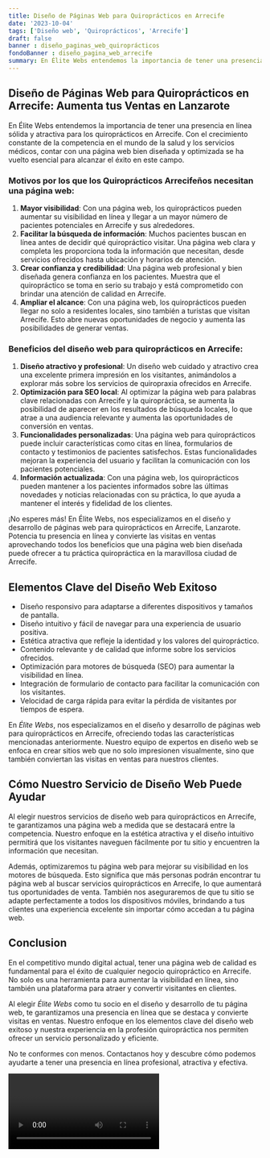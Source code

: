 ```yaml
---
title: Diseño de Páginas Web para Quiroprácticos en Arrecife
date: '2023-10-04'
tags: ['Diseño web', 'Quiroprácticos', 'Arrecife']
draft: false
banner : diseño_paginas_web_quiroprácticos
fondoBanner : diseño_pagina_web_arrecife
summary: En Élite Webs entendemos la importancia de tener una presencia en línea sólida y atractiva para los quiroprácticos en Arrecife. Con el crecimiento constante de la competencia en el mundo de la salud y los servicios médicos, contar con una página web bien diseñada y optimizada se ha vuelto esencial para alcanzar el éxito en este campo.
---
```


## Diseño de Páginas Web para Quiroprácticos en Arrecife: Aumenta tus Ventas en Lanzarote

En Élite Webs entendemos la importancia de tener una presencia en línea sólida y atractiva para los quiroprácticos en Arrecife. Con el crecimiento constante de la competencia en el mundo de la salud y los servicios médicos, contar con una página web bien diseñada y optimizada se ha vuelto esencial para alcanzar el éxito en este campo.

### Motivos por los que los Quiroprácticos Arrecifeños necesitan una página web:

1. **Mayor visibilidad**: Con una página web, los quiroprácticos pueden aumentar su visibilidad en línea y llegar a un mayor número de pacientes potenciales en Arrecife y sus alrededores.
2. **Facilitar la búsqueda de información**: Muchos pacientes buscan en línea antes de decidir qué quiropráctico visitar. Una página web clara y completa les proporciona toda la información que necesitan, desde servicios ofrecidos hasta ubicación y horarios de atención.
3. **Crear confianza y credibilidad**: Una página web profesional y bien diseñada genera confianza en los pacientes. Muestra que el quiropráctico se toma en serio su trabajo y está comprometido con brindar una atención de calidad en Arrecife.
4. **Ampliar el alcance**: Con una página web, los quiroprácticos pueden llegar no solo a residentes locales, sino también a turistas que visitan Arrecife. Esto abre nuevas oportunidades de negocio y aumenta las posibilidades de generar ventas.

### Beneficios del diseño web para quiroprácticos en Arrecife:

1. **Diseño atractivo y profesional**: Un diseño web cuidado y atractivo crea una excelente primera impresión en los visitantes, animándolos a explorar más sobre los servicios de quiropraxia ofrecidos en Arrecife.
2. **Optimización para SEO local**: Al optimizar la página web para palabras clave relacionadas con Arrecife y la quiropráctica, se aumenta la posibilidad de aparecer en los resultados de búsqueda locales, lo que atrae a una audiencia relevante y aumenta las oportunidades de conversión en ventas.
3. **Funcionalidades personalizadas**: Una página web para quiroprácticos puede incluir características como citas en línea, formularios de contacto y testimonios de pacientes satisfechos. Estas funcionalidades mejoran la experiencia del usuario y facilitan la comunicación con los pacientes potenciales.
4. **Información actualizada**: Con una página web, los quiroprácticos pueden mantener a los pacientes informados sobre las últimas novedades y noticias relacionadas con su práctica, lo que ayuda a mantener el interés y fidelidad de los clientes.

¡No esperes más! En Élite Webs, nos especializamos en el diseño y desarrollo de páginas web para quiroprácticos en Arrecife, Lanzarote. Potencia tu presencia en línea y convierte las visitas en ventas aprovechando todos los beneficios que una página web bien diseñada puede ofrecer a tu práctica quiropráctica en la maravillosa ciudad de Arrecife.

<GifSeo />

<Cta />

## Elementos Clave del Diseño Web Exitoso

- Diseño responsivo para adaptarse a diferentes dispositivos y tamaños de pantalla.
- Diseño intuitivo y fácil de navegar para una experiencia de usuario positiva.
- Estética atractiva que refleje la identidad y los valores del quiropráctico.
- Contenido relevante y de calidad que informe sobre los servicios ofrecidos.
- Optimización para motores de búsqueda (SEO) para aumentar la visibilidad en línea.
- Integración de formulario de contacto para facilitar la comunicación con los visitantes.
- Velocidad de carga rápida para evitar la pérdida de visitantes por tiempos de espera.

En *Élite Webs*, nos especializamos en el diseño y desarrollo de páginas web para quiroprácticos en Arrecife, ofreciendo todas las características mencionadas anteriormente. Nuestro equipo de expertos en diseño web se enfoca en crear sitios web que no solo impresionen visualmente, sino que también conviertan las visitas en ventas para nuestros clientes.

## Cómo Nuestro Servicio de Diseño Web Puede Ayudar

Al elegir nuestros servicios de diseño web para quiroprácticos en Arrecife, te garantizamos una página web a medida que se destacará entre la competencia. Nuestro enfoque en la estética atractiva y el diseño intuitivo permitirá que los visitantes naveguen fácilmente por tu sitio y encuentren la información que necesitan.

Además, optimizaremos tu página web para mejorar su visibilidad en los motores de búsqueda. Esto significa que más personas podrán encontrar tu página web al buscar servicios quiroprácticos en Arrecife, lo que aumentará tus oportunidades de venta. También nos aseguraremos de que tu sitio se adapte perfectamente a todos los dispositivos móviles, brindando a tus clientes una experiencia excelente sin importar cómo accedan a tu página web.

## Conclusion

En el competitivo mundo digital actual, tener una página web de calidad es fundamental para el éxito de cualquier negocio quiropráctico en Arrecife. No solo es una herramienta para aumentar la visibilidad en línea, sino también una plataforma para atraer y convertir visitantes en clientes.

Al elegir *Élite Webs* como tu socio en el diseño y desarrollo de tu página web, te garantizamos una presencia en línea que se destaca y convierte visitas en ventas. Nuestro enfoque en los elementos clave del diseño web exitoso y nuestra experiencia en la profesión quiropráctica nos permiten ofrecer un servicio personalizado y eficiente.

No te conformes con menos. Contactanos hoy y descubre cómo podemos ayudarte a tener una presencia en línea profesional, atractiva y efectiva.

<Video />

<CtaBot job='Quiroprácticos' city='Arrecife'/>

<Gmaps query='Arrecife+españa+maps' />